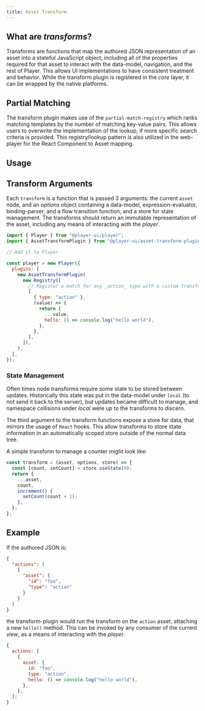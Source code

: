 ```yaml
---
title: Asset Transform
---
```



## What are _transforms_?

Transforms are functions that map the authored JSON representation of an asset into a stateful JavaScript object, including all of the properties required for that asset to interact with the data-model, navigation, and the rest of Player. This allows UI implementations to have consistent treatment and behavior. While the transform plugin is registered in the _core_ layer, it can be wrapped by the native platforms.

## Partial Matching

The transform plugin makes use of the `partial-match-registry` which ranks matching templates by the number of matching key-value pairs. This allows users to overwrite the implementation of the lookup, if more specific search criteria is provided. This registry/lookup pattern is also utilized in the web-player for the React Component to Asset mapping.

## Usage

<PlatformTabs>
  <Fragment slot='core'>

## Transform Arguments

Each `transform` is a function that is passed 3 arguments: the current `asset` node, and an _options_ object containing a data-model, expression-evaluator, binding-parser, and a flow transition function, and a store for state management. The transforms should return an immutable representation of the asset, including any means of interacting with the _player_.

```javascript
import { Player } from "@player-ui/player";
import { AssetTransformPlugin } from "@player-ui/asset-transform-plugin";

// Add it to Player

const player = new Player({
  plugins: [
    new AssetTransformPlugin(
      new Registry([
        // Register a match for any _action_ type with a custom transform.
        [
          { type: "action" },
          (value) => {
            return {
              ...value,
              hello: () => console.log("hello world"),
            };
          },
        ],
      ]),
    ),
  ],
});
```

### State Management

Often times node transforms require some state to be stored between updates. Historically this state was put in the data-model under `local` (to not send it back to the server), but updates became difficult to manage, and namespace collisions under _local_ were up to the transforms to discern.

The third argument to the transform functions expose a store for data, that mirrors the usage of `React` hooks. This allow transforms to store state information in an automatically scoped store outside of the normal data tree.

A simple transform to manage a counter might look like:

```javascript
const transform = (asset, options, store) => {
  const [count, setCount] = store.useState(0);
  return {
    ...asset,
    count,
    increment() {
      setCount(count + 1);
    },
  };
};
```

  </Fragment>
</PlatformTabs>

## Example

<PlatformTabs>
  <Fragment slot='core'>

If the authored JSON is:

```json
{
  "actions": [
    {
      "asset": {
        "id": "foo",
        "type": "action"
      }
    }
  ]
}
```

the transform-plugin would run the transform on the `action` asset, attaching a new `hello()` method. This can be invoked by any consumer of the current _view_, as a means of interacting with the _player_.

```javascript
{
  actions: [
    {
      asset: {
        id: "foo",
        type: "action",
        hello: () => console.log("hello world"),
      },
    },
  ];
}
```

  </Fragment>
</PlatformTabs>
